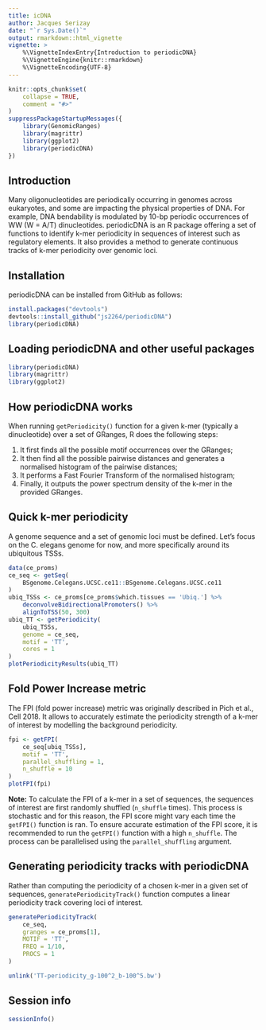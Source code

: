 ```yaml
---
title: icDNA
author: Jacques Serizay
date: "`r Sys.Date()`"
output: rmarkdown::html_vignette
vignette: >
    %\VignetteIndexEntry{Introduction to periodicDNA}
    %\VignetteEngine{knitr::rmarkdown}
    %\VignetteEncoding{UTF-8}
---
```


```r
knitr::opts_chunk$set(
    collapse = TRUE,
    comment = "#>"
)
suppressPackageStartupMessages({
    library(GenomicRanges)
    library(magrittr)
    library(ggplot2)
    library(periodicDNA)
})
```

## Introduction 

Many oligonucleotides are periodically occurring in genomes 
across eukaryotes, and some are impacting the physical properties of 
DNA. For example, DNA bendability is modulated by 10-bp periodic 
occurrences of WW (W = A/T) dinucleotides. periodicDNA is an R 
package offering a set of functions to identify k-mer periodicity 
in sequences of interest such as regulatory elements. 
It also provides a method to generate continuous tracks of k-mer 
periodicity over genomic loci. 

## Installation

periodicDNA can be installed from GitHub as follows:

```r
install.packages("devtools")
devtools::install_github("js2264/periodicDNA")
library(periodicDNA)
```

## Loading periodicDNA and other useful packages

```r
library(periodicDNA)
library(magrittr)
library(ggplot2)
```

## How periodicDNA works

When running `getPeriodicity()` function for a given k-mer (typically a
dinucleotide) over a set of GRanges, R does the following steps: 

1. It first finds all the possible motif occurrences over the GRanges;  
2. It then find all the possible pairwise distances and generates a 
   normalised histogram of the pairwise distances;  
3. It performs a Fast Fourier Transform of the normalised histogram; 
4. Finally, it outputs the power spectrum density of the k-mer in the 
   provided GRanges.

## Quick k-mer periodicity

A genome sequence and a set of genomic loci must be defined. 
Let's focus on the C. elegans genome for now, and more specifically 
around its ubiquitous TSSs. 

```r
data(ce_proms)
ce_seq <- getSeq(
    BSgenome.Celegans.UCSC.ce11::BSgenome.Celegans.UCSC.ce11
)
ubiq_TSSs <- ce_proms[ce_proms$which.tissues == 'Ubiq.'] %>%
    deconvolveBidirectionalPromoters() %>% 
    alignToTSS(50, 300)
ubiq_TT <- getPeriodicity(
    ubiq_TSSs, 
    genome = ce_seq, 
    motif = 'TT', 
    cores = 1
)
plotPeriodicityResults(ubiq_TT)
``` 

## Fold Power Increase metric

The FPI (fold power increase) metric was originally described in 
Pich et al., Cell 2018. It allows to accurately estimate the periodicity 
strength of a k-mer of interest by modelling the background periodicity.

```r
fpi <- getFPI(
    ce_seq[ubiq_TSSs],
    motif = 'TT', 
    parallel_shuffling = 1, 
    n_shuffle = 10
)
plotFPI(fpi)
``` 

**Note:** To calculate the FPI of a k-mer in a set of sequences, the sequences
of interest are first randomly shuffled (`n_shuffle` times). This process is
stochastic and for this reason, the FPI score might vary each time the 
`getFPI()` function is ran. To ensure accurate estimation of the FPI score, 
it is recommended to run the `getFPI()` function with a high `n_shuffle`. The 
process can be parallelised using the `parallel_shuffling` argument. 

## Generating periodicity tracks with periodicDNA

Rather than computing the periodicity of a chosen k-mer in a given 
set of sequences, `generatePeriodicityTrack()` function computes 
a linear periodicity track covering loci of interest. 

```r
generatePeriodicityTrack(
    ce_seq,
    granges = ce_proms[1], 
    MOTIF = 'TT',
    FREQ = 1/10,
    PROCS = 1
)
```

```r
unlink('TT-periodicity_g-100^2_b-100^5.bw')
```

## Session info

```r
sessionInfo()
```